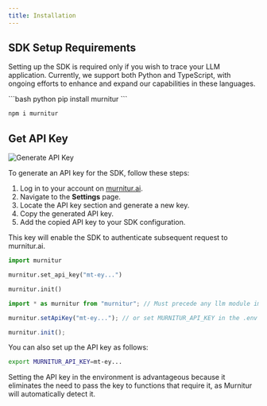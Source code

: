 ```yaml
---
title: Installation
---
```


## SDK Setup Requirements

Setting up the SDK is required only if you wish to trace your LLM application. Currently, we support both Python and TypeScript, with ongoing efforts to enhance and expand our capabilities in these languages.

<CodeGroup>
```bash python 
pip install murnitur 
```

```bash typescript
npm i murnitur
```

</CodeGroup>

## Get API Key

<img
  className="block dark:block"
  src="/images/api-setup.png"
  alt="Generate API Key"
/>

To generate an API key for the SDK, follow these steps:

1. Log in to your account on [murnitur.ai](https://murnitur.ai).
2. Navigate to the **Settings** page.
3. Locate the API key section and generate a new key.
4. Copy the generated API key.
5. Add the copied API key to your SDK configuration.

This key will enable the SDK to authenticate subsequent request to murnitur.ai.

<CodeGroup>

```python python
import murnitur

murnitur.set_api_key("mt-ey...")

murnitur.init()

```

```typescript typescript
import * as murnitur from "murnitur"; // Must precede any llm module imports

murnitur.setApiKey("mt-ey..."); // or set MURNITUR_API_KEY in the .env file

murnitur.init();
```

</CodeGroup>

You can also set up the API key as follows:

```bash
export MURNITUR_API_KEY=mt-ey...
```

Setting the API key in the environment is advantageous because it eliminates the need to pass the key to functions that require it, as Murnitur will automatically detect it.

